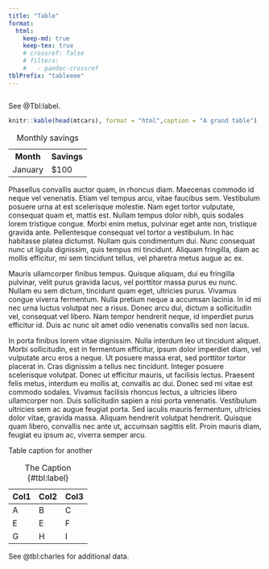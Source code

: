 ```yaml
---
title: "Table"
format:
  html: 
    keep-md: true
    keep-tex: true
    # crossref: false
    # filters:
    #   - pandoc-crossref
tblPrefix: "tableeee"
---
```


```r

```


See @Tbl:label.

```r
knitr::kable(head(mtcars), format = "html",caption = "A grand table")
```



::: {#tbl:charles}
```{=html}
<table>
  <caption>Monthly savings</caption>
  <tr>
    <th>Month</th>
    <th>Savings</th>
  </tr>
  <tr>
    <td>January</td>
    <td>$100</td>
  </tr>
</table>
```
:::





Phasellus convallis auctor quam, in rhoncus diam. Maecenas commodo id neque vel venenatis. Etiam vel tempus arcu, vitae faucibus sem. Vestibulum posuere urna at est scelerisque molestie. Nam eget tortor vulputate, consequat quam et, mattis est. Nullam tempus dolor nibh, quis sodales lorem tristique congue. Morbi enim metus, pulvinar eget ante non, tristique gravida ante. Pellentesque consequat vel tortor a vestibulum. In hac habitasse platea dictumst. Nullam quis condimentum dui. Nunc consequat nunc ut ligula dignissim, quis tempus mi tincidunt. Aliquam fringilla, diam ac mollis efficitur, mi sem tincidunt tellus, vel pharetra metus augue ac ex.

Mauris ullamcorper finibus tempus. Quisque aliquam, dui eu fringilla pulvinar, velit purus gravida lacus, vel porttitor massa purus eu nunc. Nullam eu sem dictum, tincidunt quam eget, ultricies purus. Vivamus congue viverra fermentum. Nulla pretium neque a accumsan lacinia. In id mi nec urna luctus volutpat nec a risus. Donec arcu dui, dictum a sollicitudin vel, consequat vel libero. Nam tempor hendrerit neque, id imperdiet purus efficitur id. Duis ac nunc sit amet odio venenatis convallis sed non lacus.

::: {#tbl:another}
In porta finibus lorem vitae dignissim. Nulla interdum leo ut tincidunt aliquet. Morbi sollicitudin, est in fermentum efficitur, ipsum dolor imperdiet diam, vel vulputate arcu eros a neque. Ut posuere massa erat, sed porttitor tortor placerat in. Cras dignissim a tellus nec tincidunt. Integer posuere scelerisque volutpat. Donec ut efficitur mauris, ut facilisis lectus. Praesent felis metus, interdum eu mollis at, convallis ac dui. Donec sed mi vitae est commodo sodales. Vivamus facilisis rhoncus lectus, a ultricies libero ullamcorper non. Duis sollicitudin sapien a nisi porta venenatis. Vestibulum ultricies sem ac augue feugiat porta. Sed iaculis mauris fermentum, ultricies dolor vitae, gravida massa. Aliquam hendrerit volutpat hendrerit. Quisque quam libero, convallis nec ante ut, accumsan sagittis elit. Proin mauris diam, feugiat eu ipsum ac, viverra semper arcu.

Table caption for another
:::


| Col1 | Col2 | Col3 |
|------|------|------|
| A    | B    | C    |
| E    | E    | F    |
| G    | H    | I    |

: The Caption {\#tbl:label}


See @tbl:charles for additional data.


